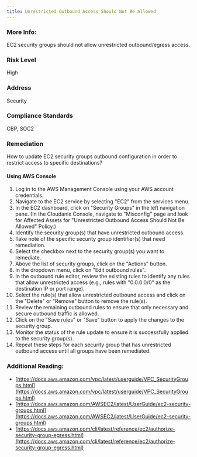 ```yaml
---
title: Unrestricted Outbound Access Should Not Be Allowed
---
```


### More Info:

EC2 security groups should not allow unrestricted outbound/egress access.

### Risk Level

High

### Address

Security

### Compliance Standards

CBP, SOC2

### Remediation

How to update EC2 security groups outbound configuration in order to restrict access to specific destinations?

#### Using AWS Console

1. Log in to the AWS Management Console using your AWS account credentials.
2. Navigate to the EC2 service by selecting "EC2" from the services menu.
3. In the EC2 dashboard, click on "Security Groups" in the left navigation pane.
    (In the Cloudanix Console, navigate to "Misconfig" page and look for Affected Assets for "Unrestricted Outbound Access Should Not Be Allowed" Policy.)
4. Identify the security group(s) that have unrestricted outbound access.
5. Take note of the specific security group identifier(s) that need remediation.
6. Select the checkbox next to the security group(s) you want to remediate.
7. Above the list of security groups, click on the "Actions" button.
8. In the dropdown menu, click on "Edit outbound rules".
9. In the outbound rule editor, review the existing rules to identify any rules that allow unrestricted access (e.g., rules with "0.0.0.0/0" as the destination IP or port range).
10. Select the rule(s) that allow unrestricted outbound access and click on the "Delete" or "Remove" button to remove the rule(s).
11. Review the remaining outbound rules to ensure that only necessary and secure outbound traffic is allowed.
12. Click on the "Save rules" or "Save" button to apply the changes to the security group.
13. Monitor the status of the rule update to ensure it is successfully applied to the security group(s).
14. Repeat these steps for each security group that has unrestricted outbound access until all groups have been remediated.

### Additional Reading:

- [https://docs.aws.amazon.com/vpc/latest/userguide/VPC_SecurityGroups.html](https://docs.aws.amazon.com/vpc/latest/userguide/VPC_SecurityGroups.html)
- [https://docs.aws.amazon.com/AWSEC2/latest/UserGuide/ec2-security-groups.html](https://docs.aws.amazon.com/AWSEC2/latest/UserGuide/ec2-security-groups.html)
- [https://docs.aws.amazon.com/cli/latest/reference/ec2/authorize-security-group-egress.html](https://docs.aws.amazon.com/cli/latest/reference/ec2/authorize-security-group-egress.html)
